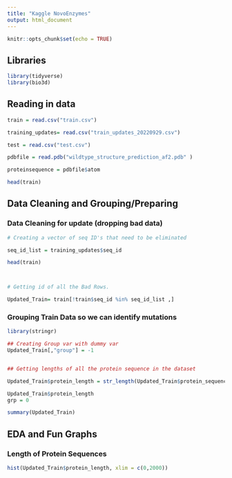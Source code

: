 ---
title: "Kaggle NovoEnzymes"
output: html_document
---

```{r setup, include=FALSE}

knitr::opts_chunk$set(echo = TRUE)

```

## Libraries

```{r}



library(tidyverse)
library(bio3d)

```

## Reading in data

```{r}

train = read.csv("train.csv")

training_updates= read.csv("train_updates_20220929.csv")

test = read.csv("test.csv")

pdbfile = read.pdb("wildtype_structure_prediction_af2.pdb" )

proteinsequence = pdbfile$atom

head(train)

```

## Data Cleaning and Grouping/Preparing

### Data Cleaning for update (dropping bad data)

```{r}



# Creating a vector of seq ID's that need to be eliminated

seq_id_list = training_updates$seq_id

head(train)



# Getting id of all the Bad Rows.

Updated_Train= train[!train$seq_id %in% seq_id_list ,]


```

### Grouping Train Data so we can identify mutations

```{r}
library(stringr)

## Creating Group var with dummy var
Updated_Train[,"group"] = -1


## Getting lengths of all the protein sequence in the dataset

Updated_Train$protein_length = str_length(Updated_Train$protein_sequence) 

Updated_Train$protein_length
grp = 0

summary(Updated_Train)
```












## EDA and Fun Graphs

### Length of Protein Sequences

```{r}

hist(Updated_Train$protein_length, xlim = c(0,2000))
```

